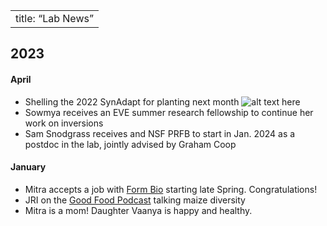 <script>
  (function(i,s,o,g,r,a,m){i['GoogleAnalyticsObject']=r;i[r]=i[r]||function(){
  (i[r].q=i[r].q||[]).push(arguments)},i[r].l=1*new Date();a=s.createElement(o),
  m=s.getElementsByTagName(o)[0];a.async=1;a.src=g;m.parentNode.insertBefore(a,m)
  })(window,document,'script','https://www.google-analytics.com/analytics.js','ga');

  ga('create', 'UA-5300959-3', 'auto');
  ga('send', 'pageview');

</script>

---
title: "Lab News" 
---

## 2023

#### April
* Shelling the 2022 SynAdapt for planting next month ![alt text here](images/shelling2023.png)
* Sowmya receives an EVE summer research fellowship to continue her work on inversions
* Sam Snodgrass receives and NSF PRFB to start in Jan. 2024 as a postdoc in the lab, jointly advised by Graham Coop

#### January
* Mitra accepts a job with [Form Bio](https://www.formbio.com) starting late Spring. Congratulations!
* JRI on the [Good Food Podcast](https://www.kcrw.com/culture/shows/good-food/masa-corn-history-science-politics-reair?utm_source=KCRW&utm_medium=RSS&utm_campaign=kcrw-show-rss0) talking maize diversity 
* Mitra is a mom! Daughter Vaanya is happy and healthy.

<!-- ## 2021 -->

<!-- ### February -->

<!-- • JRI [elected to AAAS](https://www.ucdavis.edu/news/11-professors-elected-aaas-fellows) -->

<!-- • [Ning](https://scholar.google.com/citations?user=Eu-hz1EAAAAJ&hl=en) starts as a group leader at the National Key Laboratory of Crop Genetic Improvement, HZAU  -->

<!-- ## 2020 -->

<!-- ### December -->

<!-- • Dan starts his new position as a research scientist at [Checkerspot](https://checkerspot.com/about-us/) -->

<!-- • Sarah T leave for a position in Bayer -->

<!-- ### November -->

<!-- • [JRI seminar](https://ncsu.zoom.us/rec/share/xGcZuaFjXASRio-pBhrSeQ35TCu3hsKCStD8_rw_Kpl43g6mlpwYaEksYV5rqsGD.QoImtCCqH7pIRnIZ) on maize-teosinte introgression at NCSU -->

<!-- ### August -->

<!-- • Brenda Cameron takes over as new lab manager. Welcome! -->

<!-- ### March -->

<!-- • Taylor heads off to grad school at the U. of Florida -->

<!-- ## 2019 -->

<!-- ### December -->

<!-- • [Ning](https://scholar.google.com/citations?user=Eu-hz1EAAAAJ&hl=en) joins the lab as a new postdoc from HZAU -->

<!-- ### September -->
<!-- • Michelle turns in her dissertation and [is now Dr. Stitzer!](https://twitter.com/jrossibarra/status/1176992644255272961?s=20)   -->

<!-- ### August -->
<!-- • Sarah O. and Elli both received Jastro awards for their research. Congrats!  -->

<!-- ### July -->
<!-- • The lab has a new home in [EVE](http://eve.ucdavis.edu) and will be moving to Storer Hall! -->

<!-- ### June -->
<!-- • Dianne Velasco and Michelle Stitzer [walk at graduation](images/IMG_1750.jpg)!   -->
<!-- • [Dan Gates](https://www.youtube.com/watch?v=AIR837EjcIE) and [Michelle Stitzer](https://www.youtube.com/watch?v=lkZ_tDSoMe8) give talks at the Evolution conference. Michelle wins the [WD Hamilton Award](https://www.evolutionsociety.org/content/society-awards-and-prizes/the-w-d-hamilton-award.html) for outstanding student presentation!   -->
<!-- • Elli wins a computational biology fellowship for summer 2019. -->

<!-- ### April  -->
<!-- • Silas Tittes joins the lab to work on  [PanAnd](https://panandropogoneae.com).   -->
<!-- • Li Wang leaves the lab to start her new job later this summer the the [Agricultural Genomics Institute](http://agis.caas.cn/en/index.htm) in Shenzhen.   -->
<!-- • Sarah O, Elli, and Alyssa all get scholarships to attend the [Summer Institute of Statistical Genetics](https://www.biostat.washington.edu/suminst/sisg) in Seattle.   -->
<!-- • Elli wins a Dept. of Plant Sciences graduate student research fellowship. -->

<!-- ### March -->
<!-- • Markus Stetter starts his [new lab](https://www.cropevolution.org/index.html) at the University of Cologne.   -->
<!-- • Elli Cryan joins the lab, coadvised by [Dan Kliebenstein](https://psfaculty.plantsciences.ucdavis.edu/kliebenstein/) to work on network evolution. -->

<!-- ### February -->
<!-- • Wenbin Mei leaves to start a new job at [Inari Ag](https://www.inari.com). -->

<!-- ### Januray -->
<!-- • Emily Josephs starts her [new lab](https://josephslab.github.io) at Michigan State.  -->

<!-- ## 2018   -->

<!-- ### October -->
<!-- Alyssa Phillips joins the lab to work on the [PanAnd](https://panandropogoneae.com) project. -->

<!-- ### May  -->
<!-- • RILAB at PEQG. Emily Josephs and Michelle Stitzer talking, Dan Gates, Wenbin Mei, Ellen Osborn, Markus Stetter, presenting posters, as well as collabroators Raul Torres and Erin Calfee.   -->
<!-- • Skype-a-scientist with [8th graders at Denville](https://twitter.com/VV_GoGreen/status/994647441948512256)   -->
<!-- • Michelle wins a 3rd year of [ARCS](https://drewaltizer.com/event/11169-2018-arcs-symposium-advancing-science-in-america/photo/3918446-michelle_stitzer) support! -->

<!-- ### April   -->
<!-- • Sarah and Asher both win departmental fellowships, supporting ~40% of their PhD for the next 4 years. Congrats!   -->
<!-- • Congrats to Asher for winning an NSF Graduate Research Fellowship to work on biotic interactions in teosinte.  -->

<!-- ### March    -->
<!-- • Anne [defends her PhD](images/anne_phd.jpg)    -->
<!-- • Jeff [gives a plenary talk](images/jri_mgc18.jpeg) at the Maize Genetics Conference -->

<!-- ### Jan  -->
<!-- • Luis starts a new job at [HM Clause](http://hmclause.com).   -->
<!-- • JRI (slides [here](https://www.slideshare.net/jrossibarra/parallel-altitudinal-clines-reveal-adaptive-evolution-of-genome-size-in-zea-mays) and [here](https://www.slideshare.net/jrossibarra/adaptation-in-plant-genomes-bigger-is-different)), Emily, and [Michelle](https://twitter.com/GrameneDatabase/status/953383803875033088) all speak at PAG.  -->

<!-- ## 2017 -->

<!-- ### Nov 4   -->
<!-- Michele [talks at BAPG](https://twitter.com/pleunipennings/status/926885771306450944). -->

<!-- ### Oct 13 -->
<!-- JRI speaks at [CU Boulder](https://www.colorado.edu/ebio/) on [intraspecific](http://www.biorxiv.org/content/early/2017/07/13/134528) and [interspecific](https://www.biorxiv.org/content/early/2017/10/02/196501) work on genome size and adaptation. [Slides online](https://www.slideshare.net/jrossibarra/genome-size-and-adaptation-in-plants) too.   -->

<!-- ### Sept 27 -->
<!-- Our first lab R package! Luis and Mike May working together to put a Baysian [clustering method](https://cran.r-project.org/web/packages/DPP/index.html) together. -->

<!-- ### Sept 20 -->
<!-- Anna finishes her PhD!  Dr. O'Brien leaves the lab for a postdoctoral position at U. Toronto with [Megan Frederickson](http://mutualism.ca/). -->

<!-- ### Sep 18 -->
<!-- Markus receives news of a 2-year postdoc fellowship from the [DFG](http://www.dfg.de/en/). He'll be working on population and quantitative genetic approaches to studying domestication. -->

<!-- ### July 31 -->
<!-- Jinliang leaves the lab to start his [own lab](http://jyanglab.com) at the University of Nebraska. Sad to see him go, but proud and excited to see what he'll be up to! -->

<!-- ### July 13 -->
<!-- Caryn's Jastro proposal to investigate convergent evolution and DMI in highland maize is funded. -->

<!-- ### June 1 -->
<!-- Michelle awarded a summer GSR position in computation biology.  -->

<!-- ### May 10 -->
<!-- Michelle wins a prestigious [ARCS](https://northern-california.arcsfoundation.org) scholarship! -->

<!-- ### May 9 -->
<!-- Michelle presents at the [U. Georgia plant breeding symposium](http://plantsymposium.uga.edu/speakers/2_speaker_stitzer/). -->

<!-- ### Mar. 27  -->
<!-- Simon's paper on [subgenomes of maize](http://biorxiv.org/content/early/2016/12/19/095547) accepted for publication in MBE -->

<!-- ### Mar. 20 -->
<!-- Caryn and Ellen both receive fellowships to attend the [summer institute for statistical genetics](https://www.biostat.washington.edu/suminst/sisg).   -->

<!-- ### Feb. 20 -->
<!-- [Caryn Johansen](https://twitter.com/jo_caryn) joins the lab, to be co-advised by the inimitable [Dan Runcie](http://runcielab.ucdavis.edu). -->

<!-- ### Jan 10 -->
<!-- Jeff starts as Senior Editor for popgen at [G3](http://www.g3journal.org). -->

<!-- ## 2016 -->

<!-- ### Dec. 8 -->
<!-- Kevin Boardman awarded prestigious [Provost's Undergraduate Fellowship](http://urc.ucdavis.edu/awards/puf/)! -->

<!-- ### Nov. 25 -->
<!-- NSF proposal bounces; good reviews and feedback from PO.  Will retool and resubmit. -->

<!-- ### Aug 10 -->
<!-- [JRI presents](https://twitter.com/grmunjal/status/763549906363486208) on corn origins and diversity at the [Davis Science Cafe](https://capscicomm.org/local-science-cafes/davis-science-cafe/) -->

<!-- ### June 1 -->
<!-- Wenbin Mei starts as new postdoc in the lab to look at structural variation in maize and teosinte. -->

<!-- ### May 5 -->
<!-- Michelle Stitzer wins prestigious [ARCS](https://www.arcsfoundation.org) fellowship! -->

<!-- ### May 3 -->
<!-- NSF preproposal with Yaniv Brandvain invited for full proposal. -->

<!-- ### April 10 -->
<!-- Simon Renny-Byfield is off for a job at Dupont Pioneer, working in the same group as lab collaborators Justin Gerke and Eli Rodgers-Melnick. A sweet gig! -->

<!-- ### March 25 -->
<!-- JRI receives official word on promotion to full professor! -->

<!-- ### March 16 -->
<!-- JRI wins Mid-Career Award for Excellence in Maize Genetics at the Maize Genetics Conference in Florida. -->

<!-- ### Feb 10 -->
<!-- Josh Hough begins as new postdoc in the lab, to work on linked selection in teosinte. -->

<!-- ## 2015 -->

<!-- ### September 18 -->

<!-- [Kate Crosby](https://github.com/kate-crosby) leaves the lab this month for her job in the Monsanto [Emerging Leaders Program](http://www.monsanto.com/careers/pages/emerging-leaders-in-science.aspx).   -->

<!-- ### August 20 -->

<!-- [Tim Beissinger](http://beissingerlab.github.io) leaves to take up his new job as USDA-ARS Research Geneticist at Missouri, filling the vacancy left when our collaborator Mike McMullen retired. -->

<!-- ### June 26 -->

<!-- Two grants funded today!  Funding from [UCMEXUS](http://ucmexus.ucr.edu) to work with [Ruairidh Sawers](http://www.langebio.cinvestav.mx/?pag=165) on characterizing an adaptive inversion introgression from teosinte into maize. And funding from the [UC-Mexico Initiative](http://ucmexicoinitiative.ucr.edu) (yup, they are different things!) to work on characterizing changes in genetic diversity and climate adaptation in maize over time using [CIMMYT SeeD](http://www.cimmyt.org/en/where-we-work/global-activities/seeds-of-discovery) data. -->

<!-- ### June 9 -->
<!-- After a bit less than a year in the lab, [Tim Beissinger](http://timbeissinger.github.io) accepts a job as a research scientist at USDA at the University of Missourri. This is [Mike McMullen's](http://www.ars.usda.gov/pandp/people/people.htm?personid=3766) position, so some big shoes to fill.  Congrats Tim! -->

<!-- ### Mar. 17 -->
<!-- Paul Bilinski is awarded a  UC Davis Dissertation Year Fellowship.  Congrats Paul! -->

<!-- ### Mar. 9 -->
<!-- The new [maize diversity website](www.panzea.org) is live! -->

<!-- ### Jan. 28 -->
<!-- Paul Bilinski is chosen to present his work on repeat evolution at the [SMBE Satellite meeting](http://smbeba2015.imag.fr) in Montepllier. Both SMBE and the Dept. of Plant Sciences have agreed to fund his trip! -->

<!-- ### Jan. 9 -->
<!-- Preprint of Shohei's paper on convergent evolution in the highlands is up on [bioRxiv](http://biorxiv.org/content/early/2015/01/09/013607), and Michelle's work on identifying new TEs as collaboration with [Nathan Springer's group](http://www.cbs.umn.edu/lab/springer) is out at [PLoS Genetics](http://www.plosgenetics.org/article/info%3Adoi%2F10.1371%2Fjournal.pgen.1004915)! -->

<!-- ### Jan. 8 -->
<!-- Our collaboration with [Rute Fonseca](http://rutefonseca.wix.com/bioinformatics), [Bruce Smith](http://anthropology.si.edu/archaeobio/smith.html), and [Tom Gilbert](http://geogenetics.ku.dk/research_groups/gilbert_groups/) analyzing ancient maize in the US SW is out in [Nature Plants](http://www.nature.com/articles/nplants20143), with a nice both in [Nature Plants commentary](http://www.nature.com/articles/nplants20149) and a highlight in [Science](http://news.sciencemag.org/archaeology/2015/01/how-corn-became-corn) and a [press release](http://news.ucdavis.edu/search/news_detail.lasso?id=11124) by UC Davis. -->

<!-- ### Jan. 6 -->

<!-- Smithsonian funds our grant with [Dolores Piperno](http://en.wikipedia.org/wiki/Dolores_Piperno) and [Matt Hufford](http://www.public.iastate.edu/~mhufford/HuffordLab/home.html) entitled "Phenotypes, Environmental Plasticity, and Gene Expression in Teosinte and Maize in Ancient Climates Before and During the Time of Domestication". -->

<!-- ## 2014 -->

<!-- ### Dec. 15 -->

<!-- Our Plant Genome grant was declined by NSF, but with constructive reviews. You can see reviews and proposal on [github](https://github.com/RILAB/PGRP). -->

<!-- ### Dec. 12 -->

<!-- Michelle Stitzer awarded a [Global Food Initiative Fellowship](http://www.universityofcalifornia.edu/press-room/dozens-uc-students-awarded-global-food-initiative-fellowships) for her work on the maize genome -->

<!-- ### Dec. 11 -->

<!-- Jeff [joins G3](http://genestogenomes.org/?p=658&preview=1&_ppp=ce3cb6a6ec) as an Associate Editor. -->

<!-- ### Nov 21 -->

<!-- Added an [interview](http://www.rilab.org/attachments/attachments/vanHeerwaarden_2011.m4a) on our [2011 paper](http://www.pnas.org/content/108/3/1088.long) on the geography of maize domestication. -->

<!-- ### Nov 7 -->

<!-- Added an [interview](http://www.rilab.org/attachments/Hufford_et_al._12_Nature_Genetics.m4a) with [Matt Hufford](http://www.public.iastate.edu/~mhufford/HuffordLab/home.html) on his 2012 [maize domestication paper](http://www.nature.com/ng/journal/v44/n7/full/ng.2309.html). -->

<!-- ### Nov 3 -->

<!-- Nice [perspective piece](http://www.nature.com/nature/journal/v514/n7524_supp/full/514S58a.html) on rice domestication in Nature, including comment from Jeff on debating one vs two domestications. -->

<!-- ### Nov 1 -->

<!-- Nice [interview](http://www.peoplebehindthescience.com/dr-norman-ellstrand/) with my MS adviser Norm Ellstrand, including a kind reference to the RILAB as one of his "new mentors". -->

<!-- ### Oct 27 -->

<!-- Kate Crosby arrives, bringing the lab to a quintessential quintet of quality postdocs. Also, Jeff signs on to be an Associate Editor at [G3](http://www.g3journal.org). -->

<!-- ### Oct 24 -->

<!-- UCD [mentions lab work on adaptation](http://ucdavismagazine.ucdavis.edu/issues/fall14/hot_crops.html).   -->

<!-- ### Oct 12, 2014 -->

<!-- Jeff is quoted in a [story at The Scientist](http://www.the-scientist.com/?articles.view/articleNo/41194/title/360-Degree-View-of-the-Tomato/) on the recent [tomato resequencing paper](http://www.nature.com/ng/journal/vaop/ncurrent/full/ng.3117.html). -->

<!-- ### Oct 10, 2014 -->

<!-- Local adaptation review with [Peter Tiffin](http://www.cbs.umn.edu/lab/tiffin) accepted at Trends in Ecology and Evolution. See the [preprint](https://peerj.com/preprints/488/) here. -->

<!-- ### Oct 1, 2014 -->

<!-- Sadly, Vince Buffalo leaves the lab for a PhD in [Graham Coop's lab](www.gcbias.org). On a happy note, Jinliang Yang joins the group to do a postdoc on maize quantitative genetics! Good luck Vince, and welcome Jinliang! -->

<!-- ### Sept 17, 2014 -->

<!-- Rute Fonseca's paper on ancient maize DNA in the US Southwest was accepted at Nature Plants! -->

<!-- ### Aug 15, 2014 -->

<!-- Our new preprint on TEs and gene expression, a collaboration with the [Springer Lab](http://www.cbs.umn.edu/lab/springer), is no on bioRxiv(http://biorxiv.org/content/early/2014/08/15/008052). Features some great work by Michelle Stitzer identifying novel TE insertions. -->

<!-- ### Aug 10, 2014 -->

<!-- Paul Bilinksi's paper on centromere repeats in the maize genome is accepted in Chromosoma! -->

<!-- ### Aug 4, 2014 -->

<!-- Submitted an [NSF proposal](https://github.com/HuffordLab/NSF_DEB) with [Matt Hufford](http://www.public.iastate.edu/~mhufford/HuffordLab/home.html) on hybridization in *Zea*. Fingers crossed! -->

<!-- ### July 2, 2014 -->

<!-- Our NSF Catalyzing New International Collaborations grant with [Matt Hufford](http://www.public.iastate.edu/~mhufford/HuffordLab/home.html), [Angelica Cibrian-Jaramillo](http://www.langebio.cinvestav.mx/?pag=426), [Graham Coop](www.gcbias.org), [Sherry Flint-Garcia](http://web.missouri.edu/~flint-garcias/home.html), and [Ruairidh Sawers](http://www.langebio.cinvestav.mx/?pag=165) was funded. Off to Mexico! -->

<!-- ### June 17, 2014 -->

<!-- Michelle Stitzer is awarded a Jastro research grant for her work on nonautonomous TEs. -->

<!-- ### June 16, 2014 -->

<!-- Michelle Stitzer passes her first-year population biology comprehensive exam. Woot! -->

<!-- ### June 5, 2014 -->

<!-- Paul Bilinski awarded a summer GSR position in computation biology. Congrats Paul! -->

<!-- ### June 2, 2014 -->

<!-- Our paper on tb1 in natural populations of teosinte submitted and online as [preprint](http://biorxiv.org/content/early/2014/06/03/005819). -->

<!-- ### May 16, 2014 -->

<!-- Jeff has been admitted officially to the [Ecology Graduate Group](http://ecology.ucdavis.edu)! -->

<!-- ### May 13, 2014 -->

<!-- Happy to announce [Simon Renny-Byfield](http://webspace.qmul.ac.uk/sbyfield/Simon_Renny-Byfield/Welcome.html) will be joining the lab as a postdoc for Fall 2014 to work on our rare alleles project. -->

<!-- ### May 12, 2014 -->

<!-- Paul Bilinski's first dissertation chapter, submitted for publication and now online as a [preprint](http://biorxiv.org/content/early/2014/05/12/005058). Congrats Paul! -->

<!-- Future R-I Lab postdoc Tim Beissinger succesfully defended his PhD thesis today. Congrats Tim! -->

<!-- ### May 8, 2014 -->

<!-- [Awesome corn goodies](http://www.rilab.org/images/cornsticks.jpg) mysteriously show up in the lab, coincidentally timed perfectly with Jeff's absence. -->

<!-- ### May 1, 2014 -->

<!-- Our recently submitted NSF proposal on highland adaptation to the Plant Genome program. With [Matt Hufford](http://www.public.iastate.edu/~mhufford/HuffordLab/home.html), [Sherry Flint-Garcia](http://web.missouri.edu/~flint-garcias/), [Graham Coop](http://gcbias.org/), [Ruairidh Sawers](http://www.langebio.cinvestav.mx/?pag=165), and [Angelica Cibrian](http://www.langebio.cinvestav.mx/?pag=426). -->

<!-- ### Apr 28, 2014 -->

<!-- RILAB student Nivaz Brar presents [a poster](http://www.rilab.org/images/nivaz.jpg) on her hunt for an embryo lethal TE insertion in maize at the [UC Davis Undergraduate Research Conference](http://undergraduateresearch.ucdavis.edu/urcConf/). -->

<!-- ### Apr 25, 2014 -->

<!-- Reacting to an [urgent call for bioinformatics acronyms](http://www.acgt.me/blog/2014/4/25/acgttgca-has-every-possible-dna-based-initialism-been-used-by-the-bioinformatics/genomics-community?utm_content=bufferd1dd5&utm_medium=social&utm_source=twitter.com&utm_campaign=buffer), [Matt Hufford](http://www.public.iastate.edu/~mhufford/HuffordLab/home.html) and I are proud to announce the formation of the Corn Transcriptome Analysis Group, or CTAG. Because we have some RNA-seq data and can run [EdgeR](http://www.bioconductor.org/packages/release/bioc/html/edgeR.html), that's why. -->

<!-- ### Apr. 4, 2014 -->

<!-- Congratulations to Anna O'Brien for being awarded a three year Plant Sciences graduate student research assistantship! -->

<!-- ### Mar. 20, 2014 -->

<!-- A fond au revoir to [Dr. Sofiane Mezmouk](http://www.linkedin.com/pub/sofiane-mezmouk/6b/a35/a34), who leaves the lab for a position as a research scientist at [KWS](http://www.kws.de/ca/fh/thd/). -->

<!-- ### Feb. 26, 2014 -->

<!-- [Video](http://tinyurl.com/esebvideo/?id=Dbj4Lv4QXlo) of [Tanja Pyhäjärvi](https://wiki.oulu.fi/pages/viewpage.action?pageId=13382392) presenting a seminar on her [postdoc work](http://gbe.oxfordjournals.org/content/5/9/1594) in the lab at ESEB. -->

<!-- ### Feb. 5, 2014 -->

<!-- My seminar [slides](http://www.slideshare.net/jrossibarra/population-genetics-of-maize-domestication-adaptation-and-improvement) and [video](https://t.co/89X0DTkGKD) at Dept. of Plant Ag. at U of Guelph. -->

<!-- ### Jan. 17, 2014 -->

<!-- Happy to announce that [Tim Beissinger](http://scholar.google.com/citations?user=PHAEOXIAAAAJ&hl=en) will be joining the lab as a postdoc in Summer 2014! -->

<!-- ### Jan. 14, 2014 -->

<!-- Jeff's talks from the Plant And Animal Genome conference are online.  [Bottlenecks](http://www.slideshare.net/jrossibarra/bottlenecks-some-ramblings-and-a-bit-of-data-from-maize) and [deleterious alleles](http://www.slideshare.net/jrossibarra/deleterious-alleles-in-maize-for-pagxxii), oh my! -->

<!-- ## 2013 -->

<!-- ### Dec. 17, 2013 -->

<!-- Dianne Velasco passees her QE exams! Congrats D! -->

<!-- Anna O'Brien receives UCMEXUS funding for her dissertation project "Do environmental gradients drive adaptation in mutualisms? A study of teosinte and mycorrhizae". -->

<!-- ### Dec. 11, 2013 -->

<!-- Lab collaborations on the [Wills et al.](http://f1000.com/prime/718032804) and [Waters et al.](http://f1000.com/prime/718173166) manuscripts have been written up for F1000. -->

<!-- ### Dec. 3, 2013 -->

<!-- [Pyhäjärvi et al.](http://gbe.oxfordjournals.org/content/5/9/1594) featured on the [cover](http://gbe.oxfordjournals.org/content/5/12.toc) of this months Genome Biology and Evolution. -->

<!-- ### Nov. 26, 2013 -->

<!-- [Mezmouk et al.](http://m.g3journal.org/content/early/2013/11/18/g3.113.008870.full.pdf) now online at G3 -->

<!-- ### Nov. 15, 2013 -->

<!-- Waters et. al. is now [online at PNAS](http://www.pnas.org/content/early/2013/11/08/1309182110.full.pdf)! -->

<!-- ### Nov. 14, 2013 -->

<!-- Anna O'Brien passed her qualifying exam and advances to candidacy! -->

<!-- ### Nov. 7, 2013 -->

<!-- Sofiane's [manuscript](http://arxiv.org/abs/1308.0380) on deleterious alleles and hybrid vigor in maize accepted in [G3](http://www.g3journal.org/)! -->

<!-- Jeff and Vince both added to [list of top genome scientists to follow on twitter](http://nextgenseek.com/2013/11/top-n-genome-scientists-to-follow-on-twitter-2013-edition/). -->

<!-- ### October 16, 2013 -->

<!-- Video of Jeff's [departmental seminar](https://videocenter.plantsciences.ucdavis.edu/videos/video/26/) -->
